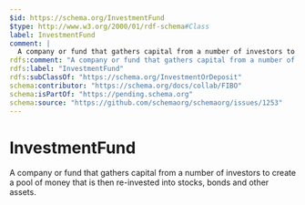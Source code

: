 ```yaml
---
$id: https://schema.org/InvestmentFund
$type: http://www.w3.org/2000/01/rdf-schema#Class
label: InvestmentFund
comment: |
  A company or fund that gathers capital from a number of investors to create a pool of money that is then re-invested into stocks, bonds and other assets.
rdfs:comment: "A company or fund that gathers capital from a number of investors to create a pool of money that is then re-invested into stocks, bonds and other assets."
rdfs:label: "InvestmentFund"
rdfs:subClassOf: "https://schema.org/InvestmentOrDeposit"
schema:contributor: "https://schema.org/docs/collab/FIBO"
schema:isPartOf: "https://pending.schema.org"
schema:source: "https://github.com/schemaorg/schemaorg/issues/1253"
---
```


# InvestmentFund

A company or fund that gathers capital from a number of investors to create a pool of money that is then re-invested into stocks, bonds and other assets.

